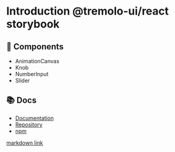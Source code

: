 
<Meta title="React/Intro" /> 

# Introduction @tremolo-ui/react storybook

## 🧩 Components

- <LinkTo title="React/Components/AnimationCanvas">AnimationCanvas</LinkTo>
- <LinkTo title="React/Components/Knob">Knob</LinkTo>
- <LinkTo title="React/Components/NumberInput">NumberInput</LinkTo>
- <LinkTo title="React/Components/Slider">Slider</LinkTo>

## 📚 Docs

- [Documentation](https://tremolo-ui.vercel.app/)
- [Repository](https://github.com/m1m0zzz/tremolo-ui/tree/main/packages/react)
- [npm](https://www.npmjs.com/package/@tremolo-ui/react)


[markdown link](#)
